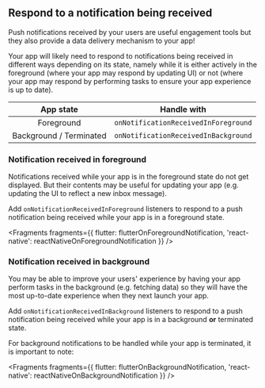## Respond to a notification being received

Push notifications received by your users are useful engagement tools but they also provide a data delivery mechanism to your app!

Your app will likely need to respond to notifications being received in different ways depending on its state, namely while it is either actively in the foreground (where your app may respond by updating UI) or not (where your app may respond by performing tasks to ensure your app experience is up to date).

|        App state        |             Handle with              |
| :---------------------: | :----------------------------------: |
|       Foreground        | `onNotificationReceivedInForeground` |
| Background / Terminated | `onNotificationReceivedInBackground` |

### Notification received in foreground

Notifications received while your app is in the foreground state do not get displayed. But their contents may be useful for updating your app (e.g. updating the UI to reflect a new inbox message).

Add `onNotificationReceivedInForeground` listeners to respond to a push notification being received while your app is in a foreground state.


<Fragments
  fragments={{
    flutter: flutterOnForegroundNotification,
    'react-native': reactNativeOnForegroundNotification
  }}
/>

### Notification received in background

You may be able to improve your users' experience by having your app perform tasks in the background (e.g. fetching data) so they will have the most up-to-date experience when they next launch your app.

Add `onNotificationReceivedInBackground` listeners to respond to a push notification being received while your app is in a background **or** terminated state.

For background notifications to be handled while your app is terminated, it is important to note:


<Fragments
  fragments={{
    flutter: flutterOnBackgroundNotification,
    'react-native': reactNativeOnBackgroundNotification
  }}
/>
